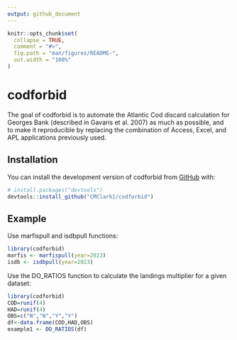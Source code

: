 ```yaml
---
output: github_document
---
```


<!-- README.md is generated from README.Rmd. Please edit that file -->

```r
knitr::opts_chunk$set(
  collapse = TRUE,
  comment = "#>",
  fig.path = "man/figures/README-",
  out.width = "100%"
)
```

# codforbid

<!-- badges: start -->
<!-- badges: end -->

The goal of codforbid is to automate the Atlantic Cod discard calculation for Georges Bank (described in Gavaris et al. 2007) as much as possible, and to make it reproducible by replacing the combination of Access, Excel, and APL applications previously used.

## Installation

You can install the development version of codforbid from [GitHub](https://github.com/) with:

``` r
# install.packages("devtools")
devtools::install_github("CMClark1/codforbid")
```

## Example

Use marfispull and isdbpull functions:

```r
library(codforbid)
marfis <- marfispull(year=2023)
isdb <- isdbpull(year=2023)
```

Use the DO_RATIOS function to calculate the landings multiplier for a given dataset: 

```r
library(codforbid)
COD=runif(4)
HAD=runif(4)
OBS=c("N","N","Y","Y")
df<-data.frame(COD,HAD,OBS)
example1 <- DO_RATIOS(df)
```
